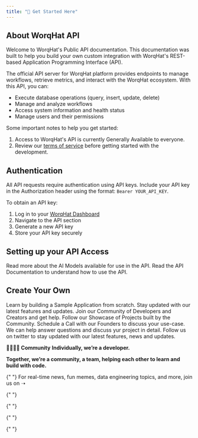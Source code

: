 ```yaml
---
title: "🚀 Get Started Here"
---
```


## About WorqHat API

Welcome to WorqHat's Public API documentation.
This documentation was built to help you build your own custom integration with WorqHat's REST-based Application Programming Interface (API).

The official API server for WorqHat platform provides endpoints to manage workflows, retrieve metrics, and interact with the WorqHat ecosystem. With this API, you can:

- Execute database operations (query, insert, update, delete)
- Manage and analyze workflows
- Access system information and health status
- Manage users and their permissions

Some important notes to help you get started:

1. Access to WorqHat's API is currently Generally Available to everyone.
2. Review our [terms of service](https://worqhat.com/terms) before getting started with the development.

## Authentication

All API requests require authentication using API keys. Include your API key in the Authorization header using the format: `Bearer YOUR_API_KEY`.

To obtain an API key:

1. Log in to your [WorqHat Dashboard](https://worqhat.app)
2. Navigate to the API section
3. Generate a new API key
4. Store your API key securely

## Setting up your API Access

<CardGroup cols={2}>
  <Card title="Read More about the AI Models" href="https://docs.worqhat.com/">
    Read more about the AI Models available for use in the API.
  </Card>
  <Card title="Read the API Documentation" href="https://docs.worqhat.com/">
    Read the API Documentation to understand how to use the API.
  </Card>
</CardGroup>

## Create Your Own

<CardGroup cols={2}>
  <Card title="Quickstart Guide" href="https://docs.worqhat.com/605330m0">
    Learn by building a Sample Application from scratch.
  </Card>
  <Card
    title="Read about our Regular Updates"
    href="https://updates.worqhat.com/"
  >
    Stay updated with our latest features and updates.
  </Card>
  <Card title="Join our Community" href="https://discord.com/invite/KHh9mguKBx">
    Join our Community of Developers and Creators and get help.
  </Card>
  <Card title="Get Inspiration" href="https://www.instagram.com/worqhat/">
    Follow our Showcase of Projects built by the Community.
  </Card>
  <Card title="Schedule a Call" href="https://worqhat.com/demo">
    Schedule a Call with our Founders to discuss your use-case. We can help
    answer questions and discuss yur project in detail.
  </Card>
  <Card title="Follow us on Twitter" href="https://x.com/worqhat">
    Follow us on twitter to stay updated with our latest features, news and
    updates.
  </Card>
</CardGroup>

**👨‍👩‍👧‍👦 Community**
**Individually, we’re a developer.**

**Together, we’re a community, a team, helping each other to learn and build with code.**

{" "}
<Card title="Hang out on discord" href="https://discord.com/invite/KHh9mguKBx">
  For real-time news, fun memes, data engineering topics, and more, join us on ➝
</Card>

{" "}
<Card title="Twitter" href="https://x.com/worqhat"></Card>

{" "}
<Card title="LinkedIn" href="https://www.linkedin.com/company/worqhat"></Card>

{" "}
<Card title="Instagram" href="https://www.instagram.com/worqhat/"></Card>

{" "}
<Card title="YouTube" href="https://www.youtube.com/@worqhat"></Card>
